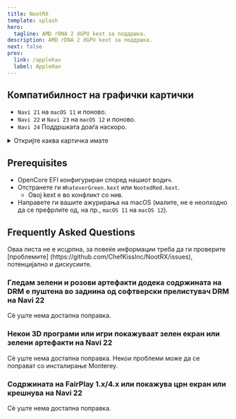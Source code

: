 ```yaml
---
title: NootRX
template: splash
hero:
  tagline: AMD rDNA 2 dGPU kext за поддршка.
description: AMD rDNA 2 dGPU kext за поддршка.
next: false
prev:
  link: /applehax
  label: AppleHax
---
```



## Компатибилност на графички картички

- `Navi 21` на `macOS 11` и поново.
- `Navi 22` и `Navi 23` на `macOS 12` и поново.
- `Navi 24` Поддршката доаѓа наскоро.

<details>
<summary>Откријте каква картичка имате</summary>

| Брендирање                   | Типот     |
| ---------------------------- | --------- |
| AMD Radeon Pro V620          | `Navi 21` |
| AMD Radeon Pro W6800         | `Navi 21` |
| AMD Radeon Pro W6800X        | `Navi 21` |
| AMD Radeon Pro W6800X Duo    | `Navi 21` |
| AMD Radeon Pro W6900X        | `Navi 21` |
| AMD Radeon RX 6800           | `Navi 21` |
| AMD Radeon RX 6800 XT        | `Navi 21` |
| AMD Radeon RX 6900 XT        | `Navi 21` |
| AMD Radeon RX 6900 XTX       | `Navi 21` |
| AMD Radeon RX 6950 XT        | `Navi 21` |
| AMD Radeon RX 6700           | `Navi 22` |
| AMD Radeon RX 6700 XT        | `Navi 22` |
| AMD Radeon RX 6700M          | `Navi 22` |
| AMD Radeon RX 6750 GRE 10 GB | `Navi 22` |
| AMD Radeon RX 6750 GRE 12 GB | `Navi 22` |
| AMD Radeon RX 6750 XT        | `Navi 22` |
| AMD Radeon RX 6800M          | `Navi 22` |
| AMD Radeon RX 6850M XT       | `Navi 22` |
| AMD Radeon Pro W6600         | `Navi 23` |
| AMD Radeon Pro W6600M        | `Navi 23` |
| AMD Radeon Pro W6600X        | `Navi 23` |
| AMD Radeon RX 6600           | `Navi 23` |
| AMD Radeon RX 6600 XT        | `Navi 23` |
| AMD Radeon RX 6600M          | `Navi 23` |
| AMD Radeon RX 6600S          | `Navi 23` |
| AMD Radeon RX 6650 XT        | `Navi 23` |
| AMD Radeon RX 6650M          | `Navi 23` |
| AMD Radeon RX 6650M XT       | `Navi 23` |
| AMD Radeon RX 6700S          | `Navi 23` |
| AMD Radeon RX 6800S          | `Navi 23` |
| AMD Radeon Pro W6300         | `Navi 24` |
| AMD Radeon Pro W6300M        | `Navi 24` |
| AMD Radeon Pro W6400         | `Navi 24` |
| AMD Radeon Pro W6500M        | `Navi 24` |
| AMD Radeon RX 6300           | `Navi 24` |
| AMD Radeon RX 6300M          | `Navi 24` |
| AMD Radeon RX 6400           | `Navi 24` |
| AMD Radeon RX 6450M          | `Navi 24` |
| AMD Radeon RX 6500 XT        | `Navi 24` |
| AMD Radeon RX 6500M          | `Navi 24` |
| AMD Radeon RX 6550M          | `Navi 24` |
| AMD Radeon RX 6550S          | `Navi 24` |

</details>

## Prerequisites

- OpenCore EFI конфигуриран според нашиот водич.
- Отстранете ги `WhateverGreen.kext` или `NootedRed.kext`.
  - Овој kext е во конфликт со нив.
- Направете ги вашите ажурирања на macOS (малите, не е неопходно да се префрлите од, на пр., `macOS 11` на `macOS 12`).

## Frequently Asked Questions

<Aside type="danger">
Оваа листа не е исцрпна, за повеќе информации треба да ги проверите [проблемите] (https://github.com/ChefKissInc/NootRX/issues), потенцијално и дискусиите.
</Aside>

### Гледам зелени и розови артефакти додека содржината на DRM е пуштена во заднина од софтверски прелистувач DRM на Navi 22

Сè уште нема достапна поправка.

### Некои 3D програми или игри покажуваат зелен екран или зелени артефакти на Navi 22

Сè уште нема достапна поправка. Некои проблеми може да се поправат со инсталирање Monterey.

### Содржината на FairPlay 1.x/4.x или покажува црн екран или крешнува на Navi 22

Сè уште нема достапна поправка.
